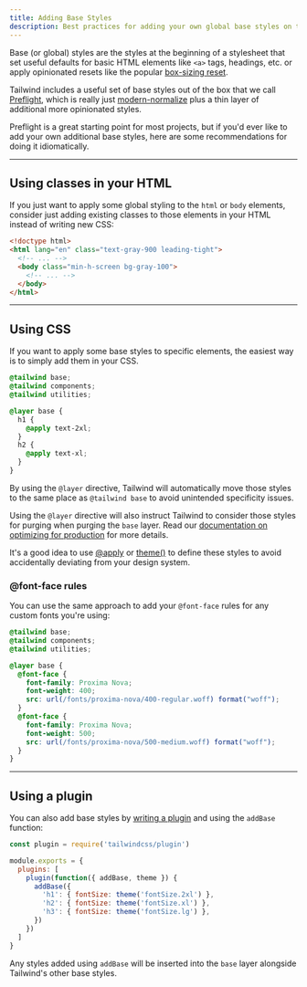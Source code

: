 ```yaml
---
title: Adding Base Styles
description: Best practices for adding your own global base styles on top of Tailwind.
---
```


Base (or global) styles are the styles at the beginning of a stylesheet that set useful defaults for basic HTML elements like `<a>` tags, headings, etc. or apply opinionated resets like the popular [box-sizing reset](https://www.paulirish.com/2012/box-sizing-border-box-ftw/).

Tailwind includes a useful set of base styles out of the box that we call [Preflight](/docs/preflight), which is really just [modern-normalize](https://github.com/sindresorhus/modern-normalize) plus a thin layer of additional more opinionated styles.

Preflight is a great starting point for most projects, but if you'd ever like to add your own additional base styles, here are some recommendations for doing it idiomatically.

---

## Using classes in your HTML

If you just want to apply some global styling to the `html` or `body` elements, consider just adding existing classes to those elements in your HTML instead of writing new CSS:

```html
<!doctype html>
<html lang="en" class="text-gray-900 leading-tight">
  <!-- ... -->
  <body class="min-h-screen bg-gray-100">
    <!-- ... -->
  </body>
</html>
```

---

## Using CSS

If you want to apply some base styles to specific elements, the easiest way is to simply add them in your CSS.

```css
@tailwind base;
@tailwind components;
@tailwind utilities;

@layer base {
  h1 {
    @apply text-2xl;
  }
  h2 {
    @apply text-xl;
  }
}
```

By using the `@layer` directive, Tailwind will automatically move those styles to the same place as `@tailwind base` to avoid unintended specificity issues.

Using the `@layer` directive will also instruct Tailwind to consider those styles for purging when purging the `base` layer. Read our [documentation on optimizing for production](/docs/optimizing-for-production) for more details.

It's a good idea to use [@apply](/docs/functions-and-directives#apply) or [theme()](/docs/functions-and-directives#theme) to define these styles to avoid accidentally deviating from your design system.

### @font-face rules

You can use the same approach to add your `@font-face` rules for any custom fonts you're using:

```css
@tailwind base;
@tailwind components;
@tailwind utilities;

@layer base {
  @font-face {
    font-family: Proxima Nova;
    font-weight: 400;
    src: url(/fonts/proxima-nova/400-regular.woff) format("woff");
  }
  @font-face {
    font-family: Proxima Nova;
    font-weight: 500;
    src: url(/fonts/proxima-nova/500-medium.woff) format("woff");
  }
}
```

---

## Using a plugin

You can also add base styles by [writing a plugin](/docs/plugins#adding-base-styles) and using the `addBase` function:

```js tailwind.config.js
const plugin = require('tailwindcss/plugin')

module.exports = {
  plugins: [
    plugin(function({ addBase, theme }) {
      addBase({
        'h1': { fontSize: theme('fontSize.2xl') },
        'h2': { fontSize: theme('fontSize.xl') },
        'h3': { fontSize: theme('fontSize.lg') },
      })
    })
  ]
}
```

Any styles added using `addBase` will be inserted into the `base` layer alongside Tailwind's other base styles.
